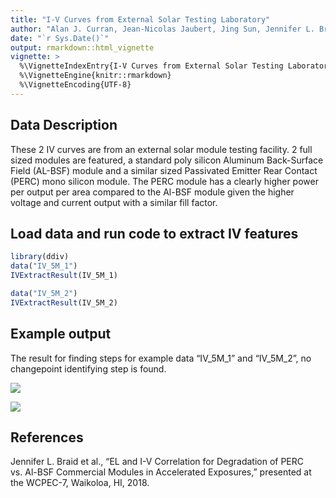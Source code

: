 ```yaml
---
title: "I-V Curves from External Solar Testing Laboratory"
author: "Alan J. Curran, Jean-Nicolas Jaubert, Jing Sun, Jennifer L. Braid, Roger H. French"
date: "`r Sys.Date()`"
output: rmarkdown::html_vignette
vignette: >
  %\VignetteIndexEntry{I-V Curves from External Solar Testing Laboratory}
  %\VignetteEngine{knitr::rmarkdown}
  %\VignetteEncoding{UTF-8}
---
```

Data Description
-----------------------------------

These 2 IV curves are from an external solar module testing facility. 
2 full sized modules are featured, a standard poly silicon Aluminum Back-Surface Field (AL-BSF) module and a similar sized Passivated Emitter Rear Contact (PERC) mono silicon module. 
The PERC module has a clearly higher power per output per area compared to the Al-BSF module given the higher voltage and current output with a similar fill factor. 

Load data and run code to extract IV features 
------------------------------------------
```r
library(ddiv)
data("IV_5M_1")
IVExtractResult(IV_5M_1)

data("IV_5M_2")
IVExtractResult(IV_5M_2)
```

Example output
--------------------------
The result for finding steps for example data "IV_5M_1" and "IV_5M_2", no changepoint identifying step is found.

![](IV_5M_1.png)


![](IV_5M_2.png)

References
--------------------

Jennifer L. Braid et al., "EL and I-V Correlation for Degradation of PERC vs. Al-BSF Commercial Modules in Accelerated Exposures," presented at the WCPEC-7, Waikoloa, HI, 2018.







